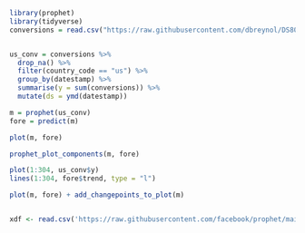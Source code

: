 
```r
library(prophet)
library(tidyverse)
conversions = read.csv("https://raw.githubusercontent.com/dbreynol/DS809/main/data/conversions.csv")


us_conv = conversions %>% 
  drop_na() %>% 
  filter(country_code == "us") %>% 
  group_by(datestamp) %>% 
  summarise(y = sum(conversions)) %>% 
  mutate(ds = ymd(datestamp))

m = prophet(us_conv)
fore = predict(m)

plot(m, fore)

prophet_plot_components(m, fore)

plot(1:304, us_conv$y)
lines(1:304, fore$trend, type = "l")

plot(m, fore) + add_changepoints_to_plot(m)


xdf <- read.csv('https://raw.githubusercontent.com/facebook/prophet/main/examples/example_wp_log_peyton_manning.csv')



```

